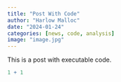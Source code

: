 ```yaml
---
title: "Post With Code"
author: "Harlow Malloc"
date: "2024-01-24"
categories: [news, code, analysis]
image: "image.jpg"
---
```


This is a post with executable code.

```r
1 + 1
```
